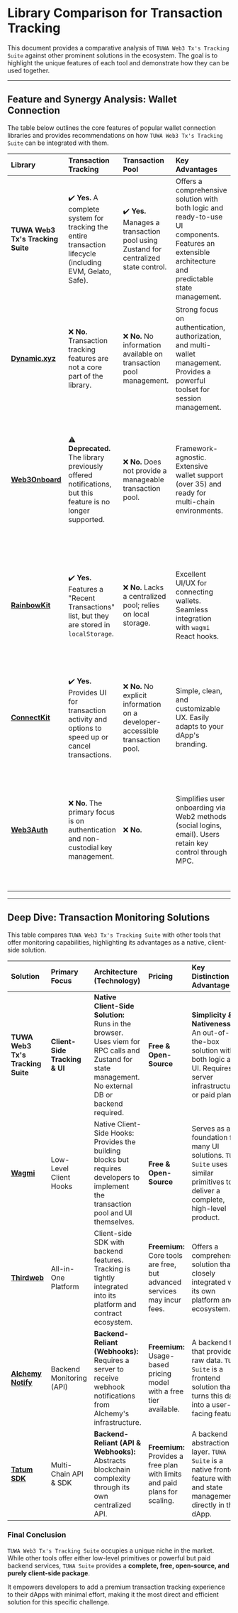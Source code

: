 # Library Comparison for Transaction Tracking

This document provides a comparative analysis of `TUWA Web3 Tx's Tracking Suite` against other prominent solutions in the ecosystem. The goal is to highlight the unique features of each tool and demonstrate how they can be used together.

-----

## Feature and Synergy Analysis: Wallet Connection

The table below outlines the core features of popular wallet connection libraries and provides recommendations on how `TUWA Web3 Tx's Tracking Suite` can be integrated with them.

| Library | Transaction Tracking | Transaction Pool | Key Advantages | Synergy and Integration |
| :--- | :--- | :--- | :--- | :--- |
| **TUWA Web3 Tx's Tracking Suite** | ✔️ **Yes.** A complete system for tracking the entire transaction lifecycle (including EVM, Gelato, Safe). | ✔️ **Yes.** Manages a transaction pool using Zustand for centralized state control. | Offers a comprehensive solution with both logic and ready-to-use UI components. Features an extensible architecture and predictable state management. | N/A |
| **[Dynamic.xyz](https://www.dynamic.xyz/)** | ❌ **No.** Transaction tracking features are not a core part of the library. | ❌ **No.** No information available on transaction pool management. | Strong focus on authentication, authorization, and multi-wallet management. Provides a powerful toolset for session management. | ✔️ **Recommended.** Use Dynamic.xyz for wallet connections and authentication, and `TUWA Suite` to handle the full lifecycle of transactions. |
| **[Web3Onboard](https://web3onboard.thirdweb.com/)** | ⚠️ **Deprecated.** The library previously offered notifications, but this feature is no longer supported. | ❌ **No.** Does not provide a manageable transaction pool. | Framework-agnostic. Extensive wallet support (over 35) and ready for multi-chain environments. | ✔️ **Recommended.** Use Web3Onboard for its robust wallet connection functionality, and `TUWA Suite` to implement the entire transaction tracking lifecycle. |
| **[RainbowKit](https://www.rainbowkit.com/)** | ✔️ **Yes.** Features a "Recent Transactions" list, but they are stored in `localStorage`. | ❌ **No.** Lacks a centralized pool; relies on local storage. | Excellent UI/UX for connecting wallets. Seamless integration with `wagmi` React hooks. | ✔️ **Recommended.** Use RainbowKit for its best-in-class connection UI, and `TUWA Suite` for a more robust and persistent tracking system in the background. |
| **[ConnectKit](https://family.co/docs/connectkit)** | ✔️ **Yes.** Provides UI for transaction activity and options to speed up or cancel transactions. | ❌ **No.** No explicit information on a developer-accessible transaction pool. | Simple, clean, and customizable UX. Easily adapts to your dApp's branding. | ✔️ **Recommended.** Use ConnectKit for its elegant UI, and `TUWA Suite` for managing transaction states and sending notifications. |
| **[Web3Auth](https://web3auth.io/)** | ❌ **No.** The primary focus is on authentication and non-custodial key management. | ❌ **No.** | Simplifies user onboarding via Web2 methods (social logins, email). Users retain key control through MPC. | ✔️ **Recommended.** Web3Auth is excellent for user onboarding. `TUWA Suite` can be integrated to manage all blockchain interactions post-authentication. |

-----

## Deep Dive: Transaction Monitoring Solutions

This table compares `TUWA Web3 Tx's Tracking Suite` with other tools that offer monitoring capabilities, highlighting its advantages as a native, client-side solution.

| Solution | Primary Focus | Architecture (Technology) | Pricing | Key Distinction & Advantage |
| :--- | :--- | :--- | :--- | :--- |
| **TUWA Web3 Tx's Tracking Suite** | **Client-Side Tracking & UI** | **Native Client-Side Solution:** Runs in the browser. Uses viem for RPC calls and Zustand for state management. No external DB or backend required. | **Free & Open-Source** | **Simplicity & Nativeness:** An out-of-the-box solution with both logic and UI. Requires no server infrastructure or paid plans. |
| **[Wagmi](https://wagmi.sh/)** | Low-Level Client Hooks | Native Client-Side Hooks: Provides the building blocks but requires developers to implement the transaction pool and UI themselves. | **Free & Open-Source** | Serves as a foundation for many UI solutions. `TUWA Suite` uses similar primitives to deliver a complete, high-level product. |
| **[Thirdweb](https://thirdweb.com/)** | All-in-One Platform | Client-side SDK with backend features. Tracking is tightly integrated into its platform and contract ecosystem. | **Freemium:** Core tools are free, but advanced services may incur fees. | Offers a comprehensive solution that is closely integrated with its own platform and ecosystem. |
| **[Alchemy Notify](https://www.alchemy.com/notify)** | Backend Monitoring (API) | **Backend-Reliant (Webhooks):** Requires a server to receive webhook notifications from Alchemy's infrastructure. | **Freemium:** Usage-based pricing model with a free tier available. | A backend tool that provides raw data. `TUWA Suite` is a frontend solution that turns this data into a user-facing feature. |
| **[Tatum SDK](https://tatum.io/)** | Multi-Chain API & SDK | **Backend-Reliant (API & Webhooks):** Abstracts blockchain complexity through its own centralized API. | **Freemium:** Provides a free plan with limits and paid plans for scaling. | A backend abstraction layer. `TUWA Suite` is a native frontend feature with UI and state management directly in the dApp. |

### Final Conclusion

`TUWA Web3 Tx's Tracking Suite` occupies a unique niche in the market. While other tools offer either low-level primitives or powerful but paid backend services, `TUWA Suite` provides a **complete, free, open-source, and purely client-side package**.

It empowers developers to add a premium transaction tracking experience to their dApps with minimal effort, making it the most direct and efficient solution for this specific challenge.